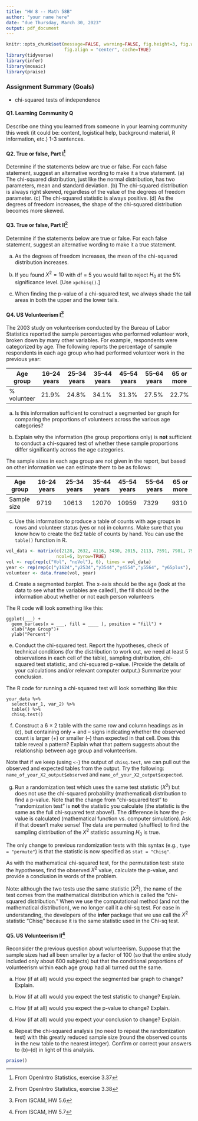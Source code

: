 ```yaml
---
title: "HW 8 -- Math 58B"
author: "your name here"
date: "due Thursday, March 30, 2023"
output: pdf_document
---
```



```r
knitr::opts_chunk$set(message=FALSE, warning=FALSE, fig.height=3, fig.width=5, 
                      fig.align = "center", cache=TRUE)
library(tidyverse)
library(infer)
library(mosaic)
library(praise)
```


### Assignment Summary (Goals)
* chi-squared tests of independence


#### Q1. Learning Community Q
Describe one thing you learned from someone in your learning community this week (it could be: content, logistical help, background material, R information, etc.)  1-3 sentences.


#### Q2. True or false, Part I^[From OpenIntro Statistics, exercise 3.37] 
Determine if the statements below are true or false. For each false
statement, suggest an alternative wording to make it a true statement.
(a) The chi-squared distribution, just like the normal distribution, has two parameters, mean and standard deviation.
(b) The chi-squared distribution is always right skewed, regardless of the value of the degrees of freedom parameter.
(c) The chi-squared statistic is always positive.
(d) As the degrees of freedom increases, the shape of the chi-squared distribution becomes more skewed.


#### Q3. True or false, Part II^[From OpenIntro Statistics, exercise 3.38] 

Determine if the statements below are true or false. For each false statement, suggest an alternative wording to make it a true statement.

(a) As the degrees of freedom increases, the mean of the chi-squared distribution increases.

(b) If you found $X^2 = 10$ with df = 5 you would fail to reject $H_0$ at the 5% significance level.  [Use `xpchisq()`.]

(c) When finding the p-value of a chi-squared test, we always shade the tail areas in both the upper and the lower tails.


#### Q4. US Volunteerism I^[From ISCAM, HW 5.6] 

The 2003 study on volunteerism conducted by the Bureau of Labor Statistics reported the sample percentages who performed volunteer work, broken down by many other variables.  For example, respondents were categorized by age.  The following reports the percentage of sample respondents in each age group who had performed volunteer work in the previous year:  

| Age group   | 16–24 years | 25–34 years | 35–44 years | 45–54 years | 55–64 years | 65 or more |
|-------------|-------------|-------------|-------------|-------------|-------------|------------|
| % volunteer | 21.9%       | 24.8%       | 34.1%       | 31.3%       | 27.5%       | 22.7%      |


(a)	Is this information sufficient to construct a segmented bar graph for comparing the proportions of volunteers across the various age categories? 

(b)	Explain why the information (the group proportions only) is **not** sufficient to conduct a chi-squared test of whether these sample proportions differ significantly across the age categories.  


The sample sizes in each age group are not given in the report, but based on other information we can estimate them to be as follows:  


| Age group   | 16–24 years | 25–34 years | 35–44 years | 45–54 years | 55–64 years | 65 or more |
|-------------|--------------|---------------|-------------|-------------|---------------|------------|
| Sample size | 9719        | 10613       | 12070      | 10959      | 7329          | 9310      |

(c)	Use this information to produce a table of counts with age groups in rows and volunteer status (yes or no) in columns.  Make sure that you know how to create the 6x2 table of counts by hand.  You can use the `table()` function in R.


```r
vol_data <- matrix(c(2128, 2632, 4116, 3430, 2015, 2113, 7591, 7981, 7954, 7529, 5314, 7197), 
                   ncol=6, byrow=TRUE)
vol <- rep(rep(c("Vol", "noVol"), 6), times = vol_data)
year <- rep(rep(c("y1624","y2534","y3544","y4554","y5564", "y65plus"), each = 2), times = vol_data)
volunteer <- data.frame(vol, year)
```



(d) Create a segmented barplot.  The x-axis should be the age (look at the data to see what the variables are called!), the fill should be the information about whether or not each person volunteers

The R code will look something like this:

```
ggplot(___) +
  geom_bar(aes(x = ___, fill = ____ ), position = "fill") +
  xlab("Age Group")+
  ylab("Percent")
```


(e)	Conduct the chi-squared test.  Report the hypotheses, check of technical conditions (for the distribution to work out, we need at least 5 observations in each cell of the table), sampling distribution, chi-squared test statistic, and chi-squared p-value.  (Provide the details of your calculations and/or relevant computer output.)  Summarize your conclusion.  

The R code for running a chi-squared test will look something like this:

```
your_data %>%
  select(var_1, var_2) %>%
  table() %>%
  chisq.test()
```


(f)	Construct a 6 $\times$ 2 table with the same row and column headings as in (c), but containing only + and – signs indicating whether the observed count is larger (+) or smaller (–) than expected in that cell.  Does this table reveal a pattern?  Explain what that pattern suggests about the relationship between age group and volunteerism.  

Note that if we keep (using `<-`) the output of `chisq.test`, we can pull out the observed and expected tables from the output.  Try the following: `name_of_your_X2_output$observed` and `name_of_your_X2_output$expected`.


(g)  Run a randomization test which uses the same test statistic ($X^2$) but does not use the chi-squared probability (mathematical) distribution to find a p-value.  Note that the change from "chi-squared test" to "randomization test" is **not** the statistic you calculate (the statistic is the same as the full chi-squared test above!). The difference is how the p-value is calculated (mathematical function vs. computer simulation).  Ask if that doesn't make sense!  The data are permuted (shuffled) to find the sampling distribution of the $X^2$ statistic assuming $H_0$ is true.


The only change to previous randomization tests with this syntax (e.g., `type = "permute"`) is that the statistic is now specified as `stat = "Chisq"`.

As with the mathematical chi-squared test, for the permutation test: state the hypotheses, find the observed $X^2$ value, calculate the p-value, and provide a conclusion in words of the problem.

Note: although the two tests use the same statistic ($X^2$), the name of the test comes from the mathematical distribution which is called the "chi-squared distribution."  When we use the computational method (and not the mathematical distribution), we no longer call it a chi-sq test.  For ease in understanding, the developers of the **infer** package that we use call the $X^2$ statistic "Chisq" because it is the same statistic used in the Chi-sq test.


#### Q5. US Volunteerism II^[From ISCAM, HW 5.7] 

Reconsider the previous question about volunteerism.  Suppose that the sample sizes had all been smaller by a factor of 100 (so that the entire study included only about 600 subjects) but that the conditional proportions of volunteerism within each age group had all turned out the same.   

(a)	How (if at all) would you expect the segmented bar graph to change?  Explain.


(b)	How (if at all) would you expect the test statistic to change?  Explain.  


(c)	How (if at all) would you expect the p-value to change?  Explain. 


(d)	How (if at all) would you expect your conclusion to change?  Explain.  

(e)	Repeat the chi-squared analysis (no need to repeat the randomization test) with this greatly reduced sample size (round the observed counts in the new table to the nearest integer).  Confirm or correct your answers to (b)–(d) in light of this analysis.  

```r
praise()
```
